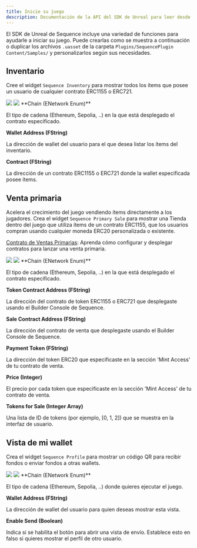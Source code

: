 ```yaml
---
title: Inicie su juego
description: Documentación de la API del SDK de Unreal para leer desde la blockchain con la infraestructura de Sequence para juegos web3.
---
```


El SDK de Unreal de Sequence incluye una variedad de funciones para ayudarle a iniciar su juego.
Puede crearlas como se muestra a continuación o duplicar los archivos `.uasset` de la carpeta `Plugins/SequencePlugin Content/Samples/`
y personalizarlos según sus necesidades.

## Inventario
Cree el widget `Sequence Inventory` para mostrar todos los ítems que posee un usuario de cualquier contrato ERC1155 o ERC721.

<Frame caption="Feature Inventory Demo">
  <img src="/images/unreal/v1/feature_inventory_demo.gif" />
</Frame>

<Frame caption="Feature Inventory">
  <img src="/images/unreal/v1/feature_inventory.png" />
</Frame>

<Accordion title="Parámetros">
  **Chain (ENetwork Enum)**

  El tipo de cadena (Ethereum, Sepolia, ..) en la que está desplegado el contrato especificado.

  **Wallet Address (FString)**

  La dirección de wallet del usuario para el que desea listar los ítems del inventario.

  **Contract (FString)**

  La dirección de un contrato ERC1155 o ERC721 donde la wallet especificada posee ítems.
</Accordion>

## Venta primaria
Acelera el crecimiento del juego vendiendo ítems directamente a los jugadores. Crea el widget `Sequence Primary Sale` para mostrar una Tienda dentro del juego que utiliza ítems
de un contrato ERC1155, que los usuarios compran usando cualquier moneda ERC20 personalizada o existente.

[Contrato de Ventas Primarias](/solutions/collectibles/contracts/deploy-primary-sales-contract/): Aprenda cómo configurar y desplegar contratos para lanzar una venta primaria.

<Frame caption="Feature Sale Demo">
  <img src="/images/unreal/v1/feature_sale_demo.gif" />
</Frame>

<Frame caption="Feature Sale">
  <img src="/images/unreal/v1/feature_sale.png" />
</Frame>

<Accordion title="Parámetros">
  **Chain (ENetwork Enum)**

  El tipo de cadena (Ethereum, Sepolia, ..) en la que está desplegado el contrato especificado.

  **Token Contract Address (FString)**

  La dirección del contrato de token ERC1155 o ERC721 que desplegaste usando el Builder Console de Sequence.

  **Sale Contract Address (FString)**

  La dirección del contrato de venta que desplegaste usando el Builder Console de Sequence.

  **Payment Token (FString)**

  La dirección del token ERC20 que especificaste en la sección 'Mint Access' de tu contrato de venta.

  **Price (Integer)**

  El precio por cada token que especificaste en la sección 'Mint Access' de tu contrato de venta.

  **Tokens for Sale (Integer Array)**

  Una lista de ID de tokens (por ejemplo, \[0, 1, 2]) que se muestra en la interfaz de usuario.
</Accordion>

## Vista de mi wallet
Crea el widget `Sequence Profile` para mostrar un código QR para recibir fondos o enviar fondos a otras wallets.

<Frame caption="Feature Wallet Demo">
  <img src="/images/unreal/v1/feature_wallet_demo.gif" />
</Frame>

<Frame caption="Feature Wallet">
  <img src="/images/unreal/v1/feature_wallet.png" />
</Frame>

<Accordion title="Parámetros">
  **Chain (ENetwork Enum)**

  El tipo de cadena (Ethereum, Sepolia, ..) donde quieres ejecutar el juego.

  **Wallet Address (FString)**

  La dirección de wallet del usuario para quien deseas mostrar esta vista.

  **Enable Send (Boolean)**

  Indica si se habilita el botón para abrir una vista de envío. Establece esto en falso si quieres mostrar el perfil de otro usuario.
</Accordion>
